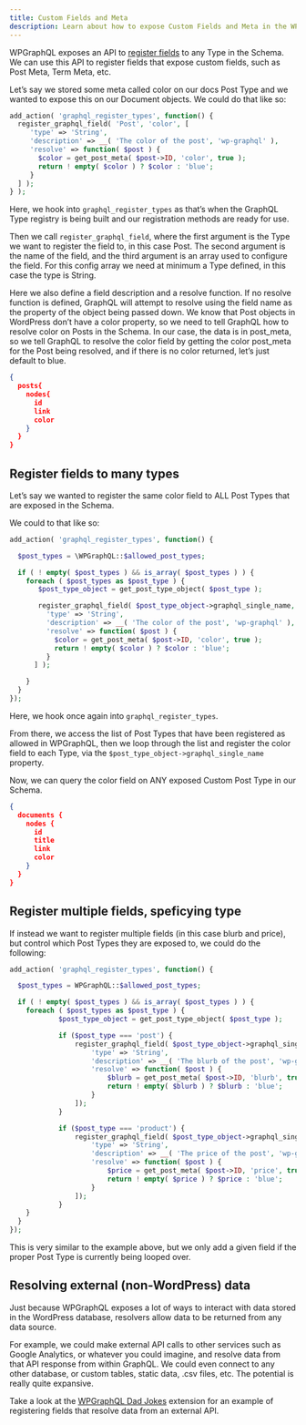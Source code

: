 ```yaml
---
title: Custom Fields and Meta
description: Learn about how to expose Custom Fields and Meta in the WPGraphQL Schema
---
```


WPGraphQL exposes an API to [register fields](/docs/extending/fields) to any Type in the Schema.
We can use this API to register fields that expose custom fields, such as Post Meta, Term Meta, etc.

Let’s say we stored some meta called color on our docs Post Type and we wanted to expose this on our
Document objects. We could do that like so:

```php
add_action( 'graphql_register_types', function() {
  register_graphql_field( 'Post', 'color', [
     'type' => 'String',
     'description' => __( 'The color of the post', 'wp-graphql' ),
     'resolve' => function( $post ) {
       $color = get_post_meta( $post->ID, 'color', true );
       return ! empty( $color ) ? $color : 'blue';
     }
  ] );
} );
```

Here, we hook into `graphql_register_types` as that’s when the GraphQL Type registry is being built
and our registration methods are ready for use.

Then we call `register_graphql_field`, where the first argument is the Type we want to register the
field to, in this case Post. The second argument is the name of the field, and the third argument
is an array used to configure the field. For this config array we need at minimum a Type defined,
in this case the type is String.

Here we also define a field description and a resolve function. If no resolve function is defined,
GraphQL will attempt to resolve using the field name as the property of the object being passed
down. We know that Post objects in WordPress don’t have a color property, so we need to tell GraphQL
how to resolve color on Posts in the Schema. In our case, the data is in post_meta, so we tell
GraphQL to resolve the color field by getting the color post_meta for the Post being resolved, and
if there is no color returned, let’s just default to blue.

```json
{
  posts{
    nodes{
      id
      link
      color
    }
  }
}
```

## Register fields to many types

Let’s say we wanted to register the same color field to ALL Post Types that are exposed in the Schema.

We could to that like so:

```php
add_action( 'graphql_register_types', function() {

  $post_types = \WPGraphQL::$allowed_post_types;

  if ( ! empty( $post_types ) && is_array( $post_types ) ) {
    foreach ( $post_types as $post_type ) {
       $post_type_object = get_post_type_object( $post_type );

       register_graphql_field( $post_type_object->graphql_single_name, 'color', [
         'type' => 'String',
         'description' => __( 'The color of the post', 'wp-graphql' ),
         'resolve' => function( $post ) {
           $color = get_post_meta( $post->ID, 'color', true );
           return ! empty( $color ) ? $color : 'blue';
         }
      ] );

    }
  }
});
```

Here, we hook once again into `graphql_register_types`.

From there, we access the list of Post Types that have been registered as allowed in WPGraphQL,
then we loop through the list and register the color field to each Type, via the
`$post_type_object->graphql_single_name` property.

Now, we can query the color field on ANY exposed Custom Post Type in our Schema.

```json
{
  documents {
    nodes {
      id
      title
      link
      color
    }
  }
}
```

## Register multiple fields, speficying type

If instead we want to register multiple fields (in this case blurb and price), but control which Post Types they are exposed to, we could do the following:

```php
add_action( 'graphql_register_types', function() {

  $post_types = WPGraphQL::$allowed_post_types;

  if ( ! empty( $post_types ) && is_array( $post_types ) ) {
    foreach ( $post_types as $post_type ) {
			$post_type_object = get_post_type_object( $post_type );

			if ($post_type === 'post') {
				register_graphql_field( $post_type_object->graphql_single_name, 'blurb', [
					'type' => 'String',
					'description' => __( 'The blurb of the post', 'wp-graphql' ),
					'resolve' => function( $post ) {
						$blurb = get_post_meta( $post->ID, 'blurb', true );
						return ! empty( $blurb ) ? $blurb : 'blue';
					}
				]);
			}

			if ($post_type === 'product') {
				register_graphql_field( $post_type_object->graphql_single_name, 'price', [
					'type' => 'String',
					'description' => __( 'The price of the post', 'wp-graphql' ),
					'resolve' => function( $post ) {
						$price = get_post_meta( $post->ID, 'price', true );
						return ! empty( $price ) ? $price : 'blue';
					}
				]);
			}
    }
  }
});
```

This is very similar to the example above, but we only add a given field if the proper Post Type is currently being looped over.

## Resolving external (non-WordPress) data

Just because WPGraphQL exposes a lot of ways to interact with data stored in the WordPress database,
resolvers allow data to be returned from any data source.

For example, we could make external API calls to other services such as Google Analytics, or
whatever you could imagine, and resolve data from that API response from within GraphQL. We could
even connect to any other database, or custom tables, static data, .csv files, etc. The potential
is really quite expansive.

<Note>
Take a look at the <a href="/docs/extensions/wpgraphql-dad-jokes/">WPGraphQL Dad Jokes</a> extension
for an example of registering fields that resolve data from an external API.
</Note>
